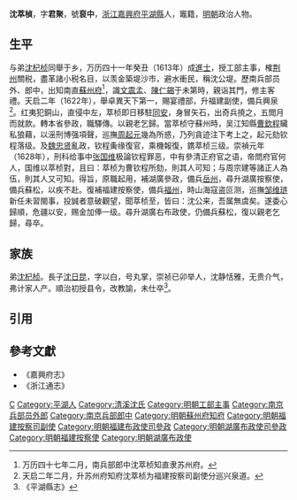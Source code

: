 '''沈萃楨'''，字'''君聚'''，號'''裒中'''，[[浙江|浙江]][[嘉興府|嘉興府]][[平湖縣|平湖縣]]人，竈籍，[[明朝|明朝]]政治人物。

==生平==
与弟[[沈杞桢|沈杞桢]]同舉于乡，万历四十一年癸丑（1613年）成[[進士|進士]]，授工部主事，榷[[荆州|荆州]]關税，盡革諸小税名目，以羡金築堤沙市，避水衝民，稱沈公堤。歷南兵部员外、郎中，出知南直[[蘇州府|蘇州府]]<ref>万历四十七年二月，南兵部郎中沈萃桢知直隶苏州府。</ref>，識[[文震孟|文震孟]]、[[陳仁錫|陳仁錫]]于未第時，親诣其門，修主客禮。天启二年（1622年），舉卓異天下第一，賜宴禮部，升福建副使，備兵興泉<ref>天启二年二月，升苏州府知府沈萃桢为福建按察司副使分巡兴泉道。</ref>。红夷犯銅山，直侵中左，萃桢即日移駐[[同安|同安]]，身冒矢石，出奇兵撓之，五閲月而就款。轉本省參政，職驛傳。以親老乞歸。當萃桢守蘇州時，吴江知縣[[曹欽程|曹欽程]]贜私狼藉，以滛刑博强項聲，巡撫[[周起元|周起元]]幾為所惑，乃列貪迹注下考上之，起元劾钦程落级。及[[魏忠贤|魏忠贤]]亂政，钦程夤缘復官，乘機報復，鎸萃桢三级。崇禎元年（1628年），刑科给事中[[张国维|张国维]]极論钦程罪恶，中有參清正府官之语，帝問府官何人，国维以萃桢對，且曰：萃桢为曹钦程所劾，則其人可知；与周宗建等諸正人為伍，則其人又可知。得旨，原職起用，補湖廣參政，備兵[[岳州|岳州]]，尋升湖廣按察使，備兵蘇松，以疾不赴。復補福建按察使，備兵[[福州|福州]]，時山海寇盗叵测，巡撫[[邹维琏|邹维琏]]新任未習閩事，投誠者意破觀望，聞萃桢至，皆曰：沈公来，吾属無虞矣。遂委心歸順，危疆以安，赐金加俸一级。尋升湖廣右布政使，仍備兵蘇松，復以親老乞歸，尋卒。

== 家族 ==
弟[[沈杞桢|沈杞桢]]。長子[[沈日昆|沈日昆]]，字以白，号丸掌，崇祯已卯举人，沈静恬雅，无贵介气，弗计家人产。順治初授县令，改教諭，未仕卒<ref>《平湖縣志》</ref>。

==引用==
{{reflist}}

==參考文獻==
*《嘉興府志》
*《浙江通志》

{{萬曆四十一年癸丑科殿試金榜}}

{{Authority control}}

{{DEFAULTSORT:}}
[[Category:沈姓|C]]
[[Category:平湖人|Category:平湖人]]
[[Category:清溪沈氏|Category:清溪沈氏]]
[[Category:明朝工部主事|Category:明朝工部主事]]
[[Category:南京兵部员外郎|Category:南京兵部员外郎]]
[[Category:南京兵部郎中|Category:南京兵部郎中]]
[[Category:明朝蘇州府知府|Category:明朝蘇州府知府]]
[[Category:明朝福建按察司副使|Category:明朝福建按察司副使]]
[[Category:明朝福建布政使司參政|Category:明朝福建布政使司參政]]
[[Category:明朝湖廣布政使司參政|Category:明朝湖廣布政使司參政]]
[[Category:明朝福建按察使|Category:明朝福建按察使]]
[[Category:明朝湖廣布政使|Category:明朝湖廣布政使]]